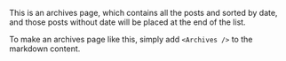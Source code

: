 This is an archives page, which contains all the posts and sorted by date, and those posts without date will be placed at the end of the list.

To make an archives page like this, simply add `<Archives />` to the markdown content.

<Archives />
